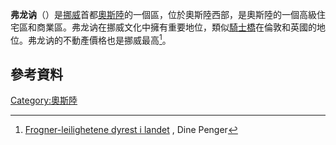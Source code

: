 {{Infobox settlement
| name                   = 弗龙讷区
| official_name          = Bydel Frogner
| type                   = 区
| image_shield           = Oslo komm.svg
| image_map              = Oslo frogner.png
| image_skyline          = NielsJuelsGate.jpg
| image_caption          = 尼尔斯·尤尔斯街（Niels Juels gate）
| latd = 59 | latm = 55| lats = 1.35| latNS = N
| longd = 10 | longm= 42| longs= 21.30| longEW= E
| coordinates_display    = inline,title
| coordinates_type       = source:nnwiki_region:NO_scale:30000
| coordinates_region     = NO
| subdivision_type       = 國家
| subdivision_name       = [[挪威|挪威]]
| subdivision_type2      = 城市
| subdivision_name2      = [[奧斯陸|奧斯陸]]
| iso_code               = [[ISO_3166-2:NO|NO-030105]]
| leader_title           = <!-- Governor -->
| leader_name            =
| area_total_km2         = 8.3
| area_footnotes         =
| area_rank              =
| area_note              =
| population_as_of       = 2009
| population_total       = 49,058
| population_footnotes   =
| population_rank        =
| population_note        =
| population_density_km2 = auto
| timezone1              = [[Central_European_Time|CET]]
| utc_offset1            = +1
| timezone1_DST          = [[Central_European_Summer_Time|CEST]]
| utc_offset1_DST        = +2
| website                = [http://www.bfr.oslo.kommune.no/ bfr.oslo.kommune.no]
}}
'''弗龙讷'''（{{lang-no|Frogner}}）是[[挪威|挪威]]首都[[奧斯陸|奧斯陸]]的一個區，位於奧斯陸西部，是奧斯陸的一個高級住宅區和商業區。弗龙讷在挪威文化中擁有重要地位，類似[[騎士橋|騎士橋]]在倫敦和英國的地位。弗龙讷的不動產價格也是挪威最高<ref>[http://www.dinepenger.no/bruke/frogner-leilighetene-dyrest-i-landet/179073 Frogner-leilighetene dyrest i landet] {{webarchive|url=https://web.archive.org/web/20140222025350/http://www.dinepenger.no/bruke/frogner-leilighetene-dyrest-i-landet/179073 |date=2014-02-22 }}, Dine Penger</ref>。
==參考資料==
{{reflist}}
{{奧斯陸行政區劃}}
[[Category:奧斯陸|Category:奧斯陸]]